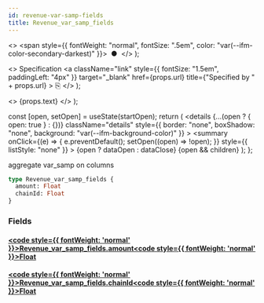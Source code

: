 ```yaml
---
id: revenue-var-samp-fields
title: Revenue_var_samp_fields
---
```


<head>
  <meta content="noindex" name="robots" />
  <meta charset="utf-8" />
</head>

  <>
    <span style={{ fontWeight: "normal", fontSize: ".5em", color: "var(--ifm-color-secondary-darkest)" }}>
      &nbsp;●&nbsp;
    </span>
  </>
);

  <>
    Specification
    <a
      className="link"
      style={{ fontSize: "1.5em", paddingLeft: "4px" }}
      target="_blank"
      href={props.url}
      title={"Specified by " + props.url}
    >
      ⎘
    </a>
  </>
);

  <>
    <span className={props.class}>{props.text}</span>
  </>
);


  const [open, setOpen] = useState(startOpen);
  return (
    <details
      {...(open ? { open: true } : {})}
      className="details"
      style={{ border: "none", boxShadow: "none", background: "var(--ifm-background-color)" }}
    >
      <summary
        onClick={(e) => {
          e.preventDefault();
          setOpen((open) => !open);
        }}
        style={{ listStyle: "none" }}
      >
        {open ? dataOpen : dataClose}
      </summary>
      {open && children}
    </details>
  );
};

aggregate var_samp on columns

```graphql
type Revenue_var_samp_fields {
  amount: Float
  chainId: Float
}
```

### Fields

#### [<code style={{ fontWeight: 'normal' }}>Revenue_var_samp_fields.<b>amount</b></code>](#)<Bullet />[<code style={{ fontWeight: 'normal' }}><b>Float</b></code>](/docs/api/lockup/graphql/envio/scalars/float.mdx) <Badge class="badge badge--secondary " text="scalar"/>

#### [<code style={{ fontWeight: 'normal' }}>Revenue_var_samp_fields.<b>chainId</b></code>](#)<Bullet />[<code style={{ fontWeight: 'normal' }}><b>Float</b></code>](/docs/api/lockup/graphql/envio/scalars/float.mdx) <Badge class="badge badge--secondary " text="scalar"/>

